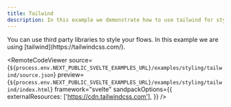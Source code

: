 ```yaml
---
title: Tailwind
description: In this example we demonstrate how to use tailwind for styling a flow.
---
```



<ExampleLayout>
You can use third party libraries to style your flows. In this example we are using [tailwind](https://tailwindcss.com/).

<RemoteCodeViewer
  source={`${process.env.NEXT_PUBLIC_SVELTE_EXAMPLES_URL}/examples/styling/tailwind/source.json`}
  preview={`${process.env.NEXT_PUBLIC_SVELTE_EXAMPLES_URL}/examples/styling/tailwind/index.html`}
  framework="svelte"
  sandpackOptions={{
    externalResources: ['https://cdn.tailwindcss.com'],
  }}
/>
</ExampleLayout>

<UnusedPropWarning />
